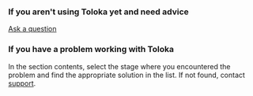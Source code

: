 ### If you aren't using Toloka yet and need advice

[Ask a question](/docs/guide/troubleshooting/support?form-source=guide-troubleshooting-troubleshooting-intro-1)

### If you have a problem working with Toloka

In the section contents, select the stage where you encountered the problem and find the appropriate solution in the list. If not found, contact [support](/docs/guide/troubleshooting/support?form-source=guide-troubleshooting-troubleshooting-intro-1).
